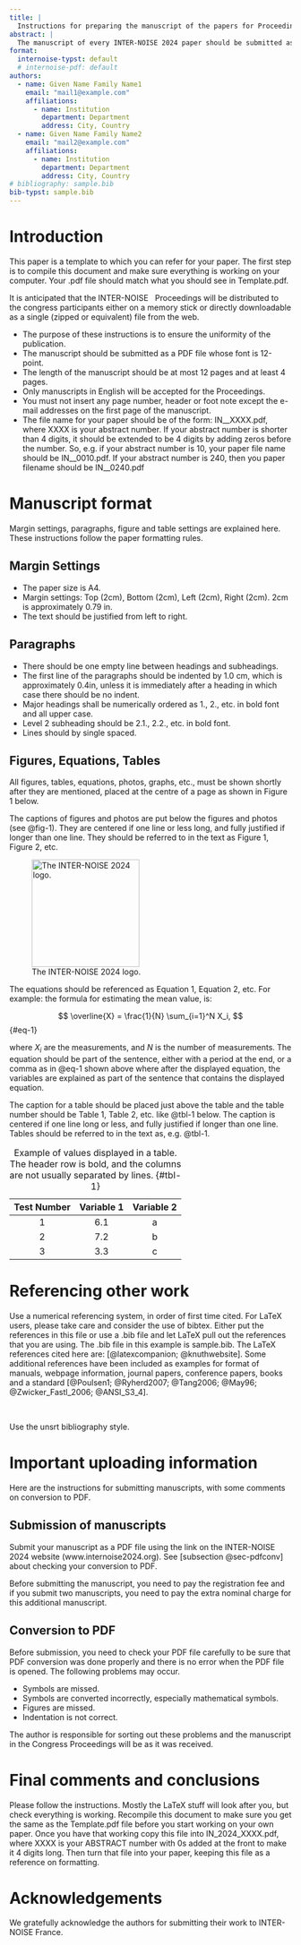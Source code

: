 ```yaml
---
title: |
  Instructions for preparing the manuscript of the papers for Proceedings of INTER-NOISE 2024 NANTES
abstract: |
  The manuscript of every INTER-NOISE 2024 paper should be submitted as a “pdf” file. The abstract must be written in 12-point "Utopia" or "Minion Pro" and italic font and its length ought to be at least 150 words and at most 200 words. Hyperlinks, special characters, equations, images and drawings should NOT be put in the abstract, and avoid the use of acronyms.  As in the paper, avoid overt commercialism. 
format:
  internoise-typst: default
  # internoise-pdf: default
authors: 
  - name: Given Name Family Name1
    email: "mail1@example.com"
    affiliations:
      - name: Institution
        department: Department
        address: City, Country
  - name: Given Name Family Name2
    email: "mail2@example.com"
    affiliations:
      - name: Institution
        department: Department
        address: City, Country
# bibliography: sample.bib
bib-typst: sample.bib
---
```


# Introduction
\noindent
This paper is a template to which you can refer for your paper. The first step is to compile this document and make sure everything is working on your computer. Your .pdf file should match what you should see in Template.pdf.

It is anticipated that the INTER-NOISE \YearConf \ \CityConf \ Proceedings will be distributed to the congress participants either on a memory stick or directly downloadable as a single (zipped or equivalent) file from the web.

- The purpose of these instructions is to ensure the uniformity of the publication.
- The manuscript should be submitted as a PDF file whose font is 12-point.
- The length of the manuscript should be at most 12 pages and at least 4 pages.
- Only manuscripts in English will be accepted for the Proceedings.
- You must not insert any page number, header or foot note except the e-mail addresses on the first page of the manuscript.
- The file name for your paper should be of the form: IN\_\YearConf\_XXXX.pdf, where XXXX is your abstract number. If your abstract number is shorter than 4 digits, it should be extended to be 4 digits by adding zeros before the number. So, e.g. if your abstract number is 10, your paper file name should be IN\_\YearConf\_0010.pdf. If your abstract number is 240, then you paper filename should be IN\_\YearConf\_0240.pdf

# Manuscript format
\noindent
Margin settings, paragraphs, figure and table settings are explained here. These instructions follow the paper formatting rules.

## Margin Settings

 * The paper size is A4.
 * Margin settings: Top (2cm), Bottom (2cm), Left (2cm), Right (2cm). 2cm is approximately 0.79 in.
 * The text should be justified from left to right.

## Paragraphs

 * There should be one empty line between headings and subheadings.
 * The first line of the paragraphs should be indented by 1.0 cm, which is approximately 0.4in, unless it is immediately after a heading in which case there should be no indent.
 * Major headings shall be numerically ordered as 1., 2., etc. in bold font and all upper case. 
 * Level 2 subheading should be 2.1., 2.2., etc. in bold font.
 * Lines should by single spaced.

## Figures, Equations, Tables
\noindent
All figures, tables, equations, photos, graphs, etc., must be shown shortly after they are mentioned, placed at the centre of a page as shown in Figure 1 below.

The captions of figures and photos are put below the figures and photos (see @fig-1). They are centered if one line or less long, and fully justified if longer than one line. They should be referred to in the text as Figure 1, Figure 2, etc.

![The INTER-NOISE 2024 logo.](logo_IN24.jpg){#fig-1 width=2in}

The equations should be referenced as Equation 1, Equation 2, etc. For example: the formula for estimating the mean value, is:

$$
\overline{X} = \frac{1}{N} \sum_{i=1}^N X_i, 
$$ {#eq-1}

where $X_i$ are the measurements, and $N$ is the number of measurements. The equation should be part of the sentence, either with a period at the end, or a comma as in @eq-1 shown above where after the displayed equation, the variables are explained as part of the sentence that contains the displayed equation.

The caption for a table should be placed just above the table and the table number should be Table 1, Table 2, etc. like @tbl-1 below. The caption is centered if one line long or less, and fully justified if longer than one line. Tables should be referred to in the text as, e.g. @tbl-1.


| **Test Number** | **Variable 1** | **Variable 2** |
| :-------------: | :------------: | :------------: |
|        1        |      6.1       |       a        |
|        2        |      7.2       |       b        |
|        3        |      3.3       |       c        |

: Example of values displayed in a table. The header row is bold, and the columns are not usually separated by lines. {#tbl-1}

<!-- ```{=latex}
\begin{table}

\caption{Example of values displayed in a table. The header row is bold, and the columns are not usually separated by lines.}
\label{tbl-1}

\begin{center}
\begin{tabular}{c c c } 
 \hline
 \textbf{Test Number} &  \textbf{Variable 1}& \textbf{Variable 2}  \\ [0.5ex] 
 \hline
 1 & 6.1 & a \\ 
 \hline
 2 & 7.2 & b  \\
 \hline
 3 & 3.3 & c \\ [1ex] 
 \hline
\end{tabular}
\end{center}
\end{table}
``` -->

# Referencing other work
\noindent
Use a numerical referencing system, in order of first time cited. For LaTeX users, please take care and consider the use of bibtex. Either put the references in this file or use a .bib file and let LaTeX pull out the references that you are using. The .bib file in this example is sample.bib. The LaTeX references cited here are: [@latexcompanion; @knuthwebsite]. Some additional references have been included as examples for format of manuals, webpage information, journal papers, conference papers, books and a standard [@Poulsen1; @Ryherd2007; @Tang2006; @May96; @Zwicker_Fastl_2006; @ANSI_S3_4].

\

Use the unsrt bibliography style.

# Important uploading information
\noindent
Here are the instructions for submitting manuscripts, with some comments on conversion to PDF.

## Submission of manuscripts
\noindent
Submit your manuscript as a PDF file using the link on the INTER-NOISE 2024 website (www.internoise2024.org). See [subsection @sec-pdfconv] about checking your conversion to PDF.

Before submitting the manuscript, you need to pay the registration fee and if you submit two manuscripts, you need to pay the extra nominal charge for this additional manuscript.

## Conversion to PDF {#sec-pdfconv}
\noindent
Before submission, you need to check your PDF file carefully to be sure that PDF conversion was done properly and there is no error when the PDF file is opened. The following problems may occur.

- Symbols are missed.
- Symbols are converted incorrectly, especially mathematical symbols.
- Figures are missed.
- Indentation is not correct. 

The author is responsible for sorting out these problems and the manuscript in the Congress Proceedings will be as it was received.

# Final comments and conclusions
\noindent
Please follow the instructions. Mostly the LaTeX stuff will look after you, but check everything is working. Recompile this document to make sure you get the same as the Template.pdf file before you start working on your own paper. Once you have that working copy this file into IN_2024_XXXX.pdf, where XXXX is your ABSTRACT number with 0s added at the front to make it 4 digits long. Then turn that file into your paper, keeping this file as a reference on formatting.


# Acknowledgements{.unnumbered}
\noindent
We gratefully acknowledge the authors for submitting their work to INTER-NOISE \YearConf  France.

<!-- 
# References{.unnumbered}

::: {#refs}
::: -->